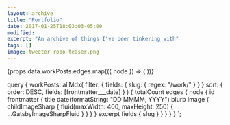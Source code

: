 ```yaml
---
layout: archive
title: "Portfolio"
date: 2017-01-25T18:03:03-05:00
modified:
excerpt: "An archive of things I've been tinkering with"
tags: []
image: tweeter-robo-teaser.png
---
```



<div class="tiles">
  {props.data.workPosts.edges.map(({ node }) => (
    <PostGrid slug={node.fields.slug} frontmatter={node.frontmatter} />
  ))}
</div>

  query {
    workPosts: allMdx(
      filter: { fields: { slug: { regex: "/work/" } } }
      sort: { order: DESC, fields: [frontmatter___date] }
    ) {
      totalCount
      edges {
        node {
          id
          frontmatter {
            title
            date(formatString: "DD MMMM, YYYY")
            blurb
            image {
              childImageSharp {
                fluid(maxWidth: 400, maxHeight: 250) {
                  ...GatsbyImageSharpFluid
                }
              }
            }
          }
          excerpt
          fields {
            slug
          }
        }
      }
    }
  }
`;
